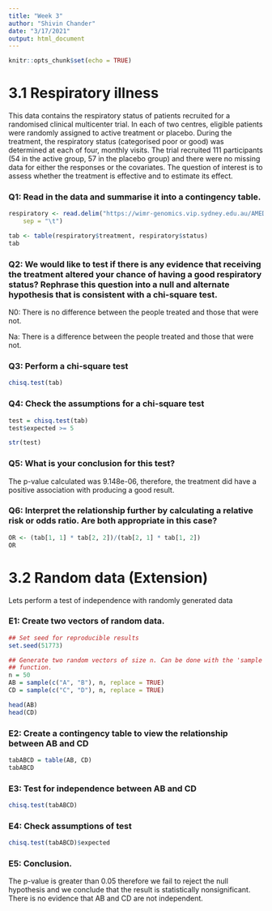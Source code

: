 ```yaml
---
title: "Week 3"
author: "Shivin Chander"
date: "3/17/2021"
output: html_document
---
```


```r
knitr::opts_chunk$set(echo = TRUE)
```


# 3.1 Respiratory illness

This data contains the respiratory status of patients recruited for a randomised clinical multicenter trial. In each of two centres, eligible patients were randomly assigned to active treatment or placebo. During the treatment, the respiratory status (categorised poor or good) was determined at each of four, monthly visits. The trial recruited 111 participants (54 in the active group, 57 in the placebo group) and there were no missing data for either the responses or the covariates. The question of interest is to assess whether the treatment is effective and to estimate its effect.


### Q1: Read in the data and summarise it into a contingency table.

```r
respiratory <- read.delim("https://wimr-genomics.vip.sydney.edu.au/AMED3002/data/respiratory.txt", 
    sep = "\t")

tab <- table(respiratory$treatment, respiratory$status)
tab
```


### Q2: We would like to test if there is any evidence that receiving the treatment altered your chance of having a good respiratory status? Rephrase this question into a null and alternate hypothesis that is consistent with a chi-square test.

N0: There is no difference between the people treated and those that were not.

Na: There is a difference between the people treated and those that were not.


### Q3: Perform a chi-square test

```r
chisq.test(tab)

```


### Q4: Check the assumptions for a chi-square test

```r
test = chisq.test(tab)
test$expected >= 5

```

```r
str(test)
```



### Q5: What is your conclusion for this test?

The p-value calculated was 9.148e-06, therefore, the treatment did have a positive association with producing a good result.


### Q6: Interpret the relationship further by calculating a relative risk or odds ratio. Are both appropriate in this case?

```r
OR <- (tab[1, 1] * tab[2, 2])/(tab[2, 1] * tab[1, 2])
OR
```


# 3.2 Random data (Extension)

Lets perform a test of independence with randomly generated data

### E1: Create two vectors of random data.

```r
## Set seed for reproducible results
set.seed(51773)

## Generate two random vectors of size n. Can be done with the 'sample'
## function.
n = 50
AB = sample(c("A", "B"), n, replace = TRUE)
CD = sample(c("C", "D"), n, replace = TRUE)

head(AB)
head(CD)
```


### E2: Create a contingency table to view the relationship between AB and CD

```r
tabABCD = table(AB, CD)
tabABCD
```


### E3: Test for independence between AB and CD

```r
chisq.test(tabABCD)
```


### E4: Check assumptions of test

```r
chisq.test(tabABCD)$expected
```


### E5: Conclusion.

The p-value is greater than 0.05 therefore we fail to reject the null hypothesis and we conclude that the result is statistically nonsignificant.
There is no evidence that AB and CD are not independent. 
